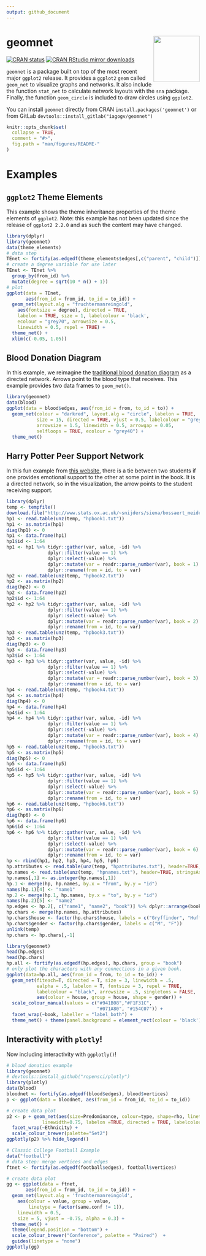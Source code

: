 ```yaml
---
output: github_document
---
```


<!-- README.md is generated from README.Rmd. Please edit that file -->

# geomnet <img src="man/figures/logo.png" align="right" width="120" />

[![CRAN status](https://badges.cranchecks.info/summary/geomnet.svg)](https://cran.r-project.org/web/checks/check_results_geomnet.html)
[![CRAN RStudio mirror downloads](http://cranlogs.r-pkg.org/badges/geomnet)](https://www.r-pkg.org/pkg/geomnet)

`geomnet` is a package built on top of the most recent major `ggplot2` release. It provides a `ggplot2` `geom` called `geom_net` to visualize graphs and networks. It also include the function `stat_net` to calculate network layouts with the `sna` package. Finally, the function `geom_circle` is included to draw circles using `ggplot2`.

You can install `geomnet` directly from CRAN
`install.packages('geomnet')`
or from GitLab
`devtools::install_gitlab("iagogv/geomnet")`

```r
knitr::opts_chunk$set(
  collapse = TRUE,
  comment = "#>",
  fig.path = "man/figures/README-"
)
```

# Examples

## `ggplot2` Theme Elements

This example shows the theme inheritance properties of the theme elements of `ggplot2`. Note: this example has not been updated since the release of `ggplot2 2.2.0` and as such the content may have changed. 

```r
library(dplyr)
library(geomnet)
data(theme_elements)
# data step
TEnet <- fortify(as.edgedf(theme_elements$edges[,c("parent", "child")]), theme_elements$vertices)
# create a degree variable for use later
TEnet <- TEnet %>%
  group_by(from_id) %>%
  mutate(degree = sqrt(10 * n() + 1))
# plot
ggplot(data = TEnet,
       aes(from_id = from_id, to_id = to_id)) +
  geom_net(layout.alg = "fruchtermanreingold",
    aes(fontsize = degree), directed = TRUE,
    labelon = TRUE, size = 1, labelcolour = 'black',
    ecolour = "grey70", arrowsize = 0.5,
    linewidth = 0.5, repel = TRUE) +
  theme_net() +
  xlim(c(-0.05, 1.05))
```

## Blood Donation Diagram

In this example, we reimagine the [traditional blood donation diagram](http://www.redcrossblood.org/learn-about-blood/blood-types) as a directed network. Arrows point to the blood type that receives. This example provides two data frames to `geom_net()`.  

```r
library(geomnet)
data(blood)
ggplot(data = blood$edges, aes(from_id = from, to_id = to)) +
  geom_net(colour = "darkred", layout.alg = "circle", labelon = TRUE, 
           size = 15, directed = TRUE, vjust = 0.5, labelcolour = "grey80",
           arrowsize = 1.5, linewidth = 0.5, arrowgap = 0.05,
           selfloops = TRUE, ecolour = "grey40") + 
  theme_net() 
```

## Harry Potter Peer Support Network

In this fun example from [this website](http://www.stats.ox.ac.uk/~snijders/siena/siena.html), there is a tie between two students if one provides emotional support to the other at some point in the book. It is a directed network, so in the visualization, the arrow points to the student receiving support. 

```r
library(dplyr)
temp <- tempfile()
download.file("http://www.stats.ox.ac.uk/~snijders/siena/bossaert_meidert_harrypotter.zip",temp)
hp1 <- read.table(unz(temp, "hpbook1.txt"))
hp1 <- as.matrix(hp1)
diag(hp1) <- 0
hp1 <- data.frame(hp1)
hp1$id <- 1:64
hp1 <- hp1 %>% tidyr::gather(var, value, -id) %>%
               dplyr::filter(value == 1) %>% 
               dplyr::select(-value) %>% 
               dplyr::mutate(var = readr::parse_number(var), book = 1) %>% 
               dplyr::rename(from = id, to = var)
hp2 <- read.table(unz(temp, "hpbook2.txt"))
hp2 <- as.matrix(hp2)
diag(hp2) <- 0
hp2 <- data.frame(hp2)
hp2$id <- 1:64
hp2 <- hp2 %>% tidyr::gather(var, value, -id) %>%
               dplyr::filter(value == 1) %>% 
               dplyr::select(-value) %>% 
               dplyr::mutate(var = readr::parse_number(var), book = 2) %>% 
               dplyr::rename(from = id, to = var)
hp3 <- read.table(unz(temp, "hpbook3.txt"))
hp3 <- as.matrix(hp3)
diag(hp3) <- 0
hp3 <- data.frame(hp3)
hp3$id <- 1:64
hp3 <- hp3 %>% tidyr::gather(var, value, -id) %>%
               dplyr::filter(value == 1) %>% 
               dplyr::select(-value) %>% 
               dplyr::mutate(var = readr::parse_number(var), book = 3) %>% 
               dplyr::rename(from = id, to = var)
hp4 <- read.table(unz(temp, "hpbook4.txt"))
hp4 <- as.matrix(hp4)
diag(hp4) <- 0
hp4 <- data.frame(hp4)
hp4$id <- 1:64
hp4 <- hp4 %>% tidyr::gather(var, value, -id) %>%
               dplyr::filter(value == 1) %>% 
               dplyr::select(-value) %>% 
               dplyr::mutate(var = readr::parse_number(var), book = 4) %>% 
               dplyr::rename(from = id, to = var)
hp5 <- read.table(unz(temp, "hpbook5.txt"))
hp5 <- as.matrix(hp5)
diag(hp5) <- 0
hp5 <- data.frame(hp5)
hp5$id <- 1:64
hp5 <- hp5 %>% tidyr::gather(var, value, -id) %>%
               dplyr::filter(value == 1) %>% 
               dplyr::select(-value) %>% 
               dplyr::mutate(var = readr::parse_number(var), book = 5) %>% 
               dplyr::rename(from = id, to = var)
hp6 <- read.table(unz(temp, "hpbook6.txt"))
hp6 <- as.matrix(hp6)
diag(hp6) <- 0
hp6 <- data.frame(hp6)
hp6$id <- 1:64
hp6 <- hp6 %>% tidyr::gather(var, value, -id) %>%
               dplyr::filter(value == 1) %>% 
               dplyr::select(-value) %>% 
               dplyr::mutate(var = readr::parse_number(var), book = 6) %>% 
               dplyr::rename(from = id, to = var)
hp <- rbind(hp1, hp2, hp3, hp4, hp5, hp6)
hp.attributes <- read.table(unz(temp, "hpattributes.txt"), header=TRUE, stringsAsFactors = F)
hp.names <- read.table(unz(temp, "hpnames.txt"), header=TRUE, stringsAsFactors = F)
hp.names[,1] <- as.integer(hp.names[,1])
hp.1 <- merge(hp, hp.names, by.x = "from", by.y = "id")
names(hp.1)[4] <- "name1"
hp.2 <- merge(hp.1, hp.names, by.x = "to", by.y = "id")
names(hp.2)[5] <- "name2"
hp.edges <- hp.2[, c("name1", "name2", "book")] %>% dplyr::arrange(book, name1, name2)
hp.chars <- merge(hp.names, hp.attributes)
hp.chars$house <- factor(hp.chars$house, labels = c("Gryffindor", "Hufflepuff", "Ravenclaw", "Slytherin"))
hp.chars$gender <- factor(hp.chars$gender, labels = c("M", "F"))
unlink(temp)
hp.chars <- hp.chars[,-1]
```

```r
library(geomnet)
head(hp.edges)
head(hp.chars)
hp.all <- fortify(as.edgedf(hp.edges), hp.chars, group = "book")
# only plot the characters with any connections in a given book. 
ggplot(data=hp.all, aes(from_id = from, to_id = to_id)) + 
  geom_net(fiteach=T, directed = T, size = 3, linewidth = .5, 
           ealpha = .5, labelon = T, fontsize = 3, repel = TRUE, 
           labelcolour = "black", arrowsize = .5, singletons = FALSE,
           aes(colour = house, group = house, shape = gender)) + 
  scale_colour_manual(values = c("#941B08","#F1F31C", 
                                 "#071A80", "#154C07")) + 
  facet_wrap(~book, labeller = "label_both") + 
  theme_net() + theme(panel.background = element_rect(colour = 'black'))
```

## Interactivity with `plotly`!

Now including interactivity with `ggplotly()`!

```r
# blood donation example
library(geomnet)
# devtools::install_github("ropensci/plotly")
library(plotly)
data(blood)
bloodnet <- fortify(as.edgedf(blood$edges), blood$vertices)
p <- ggplot(data = bloodnet, aes(from_id = from_id, to_id = to_id))

# create data plot
p2 <- p + geom_net(aes(size=Predominance, colour=type, shape=rho, linetype=group_to),
             linewidth=0.75, labelon =TRUE, directed = TRUE, labelcolour="black") +
  facet_wrap(~Ethnicity) +
  scale_colour_brewer(palette="Set2") 
ggplotly(p2) %>% hide_legend()

# Classic College Football Example
data("football")
# data step: merge vertices and edges
ftnet <- fortify(as.edgedf(football$edges), football$vertices)

# create data plot
gg <- ggplot(data = ftnet,
       aes(from_id = from_id, to_id = to_id)) +
  geom_net(layout.alg = 'fruchtermanreingold',
    aes(colour = value, group = value,
        linetype = factor(same.conf != 1)),
    linewidth = 0.5,
    size = 5, vjust = -0.75, alpha = 0.3) +
  theme_net() +
  theme(legend.position = "bottom") +
  scale_colour_brewer("Conference", palette = "Paired")  +
  guides(linetype = "none")
ggplotly(gg)
```
